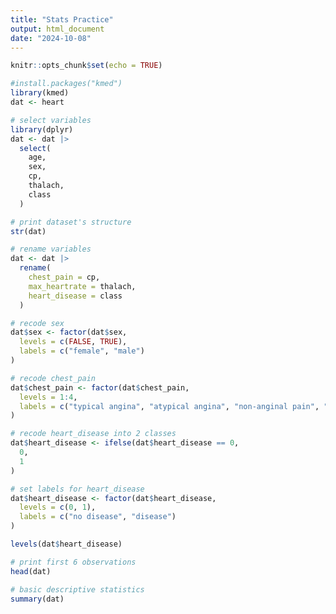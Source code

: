 ```yaml
---
title: "Stats Practice"
output: html_document
date: "2024-10-08"
---
```


```r
knitr::opts_chunk$set(echo = TRUE)
```


```r
#install.packages("kmed")
library(kmed)
dat <- heart

# select variables
library(dplyr)
dat <- dat |>
  select(
    age,
    sex,
    cp,
    thalach,
    class
  )

# print dataset's structure
str(dat)
```
```r
# rename variables
dat <- dat |>
  rename(
    chest_pain = cp,
    max_heartrate = thalach,
    heart_disease = class
  )
```

```r
# recode sex
dat$sex <- factor(dat$sex,
  levels = c(FALSE, TRUE),
  labels = c("female", "male")
)

# recode chest_pain
dat$chest_pain <- factor(dat$chest_pain,
  levels = 1:4,
  labels = c("typical angina", "atypical angina", "non-anginal pain", "asymptomatic")
)
```

```r
# recode heart_disease into 2 classes
dat$heart_disease <- ifelse(dat$heart_disease == 0,
  0,
  1
)
```

```r
# set labels for heart_disease
dat$heart_disease <- factor(dat$heart_disease,
  levels = c(0, 1),
  labels = c("no disease", "disease")
)

```

```r
levels(dat$heart_disease)
```
```r
# print first 6 observations
head(dat)
```
```r
# basic descriptive statistics
summary(dat)
```



